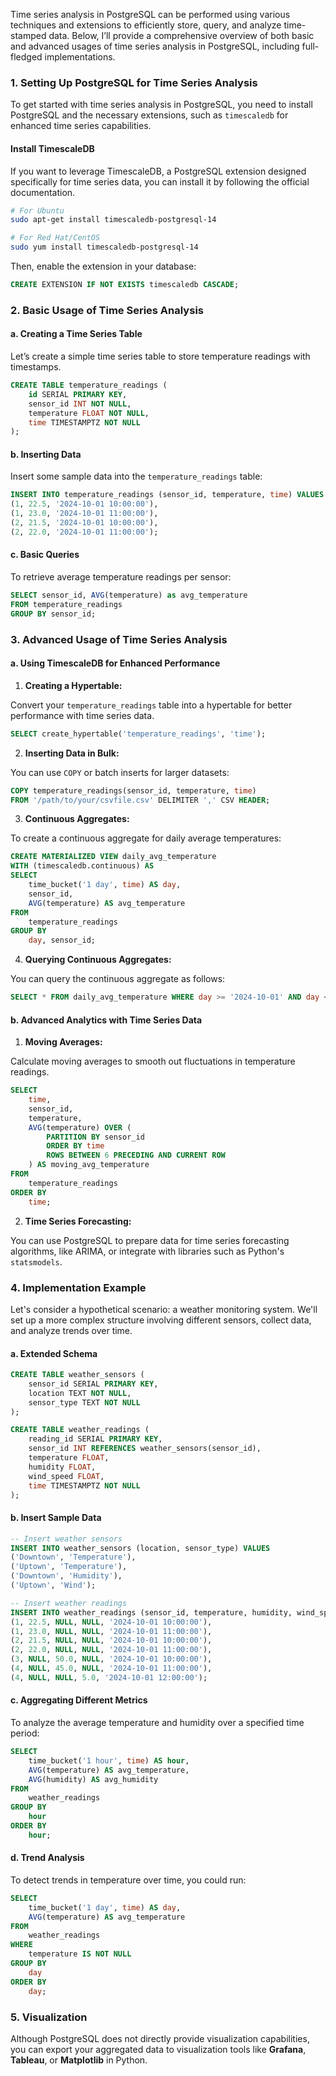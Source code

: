 Time series analysis in PostgreSQL can be performed using various techniques and extensions to efficiently store, query, and analyze time-stamped data. Below, I’ll provide a comprehensive overview of both basic and advanced usages of time series analysis in PostgreSQL, including full-fledged implementations.

### 1. Setting Up PostgreSQL for Time Series Analysis

To get started with time series analysis in PostgreSQL, you need to install PostgreSQL and the necessary extensions, such as `timescaledb` for enhanced time series capabilities.

#### Install TimescaleDB

If you want to leverage TimescaleDB, a PostgreSQL extension designed specifically for time series data, you can install it by following the official documentation.

```bash
# For Ubuntu
sudo apt-get install timescaledb-postgresql-14

# For Red Hat/CentOS
sudo yum install timescaledb-postgresql-14
```

Then, enable the extension in your database:

```sql
CREATE EXTENSION IF NOT EXISTS timescaledb CASCADE;
```

### 2. Basic Usage of Time Series Analysis

#### a. Creating a Time Series Table

Let’s create a simple time series table to store temperature readings with timestamps.

```sql
CREATE TABLE temperature_readings (
    id SERIAL PRIMARY KEY,
    sensor_id INT NOT NULL,
    temperature FLOAT NOT NULL,
    time TIMESTAMPTZ NOT NULL
);
```

#### b. Inserting Data

Insert some sample data into the `temperature_readings` table:

```sql
INSERT INTO temperature_readings (sensor_id, temperature, time) VALUES
(1, 22.5, '2024-10-01 10:00:00'),
(1, 23.0, '2024-10-01 11:00:00'),
(2, 21.5, '2024-10-01 10:00:00'),
(2, 22.0, '2024-10-01 11:00:00');
```

#### c. Basic Queries

To retrieve average temperature readings per sensor:

```sql
SELECT sensor_id, AVG(temperature) as avg_temperature
FROM temperature_readings
GROUP BY sensor_id;
```

### 3. Advanced Usage of Time Series Analysis

#### a. Using TimescaleDB for Enhanced Performance

1. **Creating a Hypertable:**

Convert your `temperature_readings` table into a hypertable for better performance with time series data.

```sql
SELECT create_hypertable('temperature_readings', 'time');
```

2. **Inserting Data in Bulk:**

You can use `COPY` or batch inserts for larger datasets:

```sql
COPY temperature_readings(sensor_id, temperature, time)
FROM '/path/to/your/csvfile.csv' DELIMITER ',' CSV HEADER;
```

3. **Continuous Aggregates:**

To create a continuous aggregate for daily average temperatures:

```sql
CREATE MATERIALIZED VIEW daily_avg_temperature
WITH (timescaledb.continuous) AS
SELECT
    time_bucket('1 day', time) AS day,
    sensor_id,
    AVG(temperature) AS avg_temperature
FROM
    temperature_readings
GROUP BY
    day, sensor_id;
```

4. **Querying Continuous Aggregates:**

You can query the continuous aggregate as follows:

```sql
SELECT * FROM daily_avg_temperature WHERE day >= '2024-10-01' AND day < '2024-10-05';
```

#### b. Advanced Analytics with Time Series Data

1. **Moving Averages:**

Calculate moving averages to smooth out fluctuations in temperature readings.

```sql
SELECT
    time,
    sensor_id,
    temperature,
    AVG(temperature) OVER (
        PARTITION BY sensor_id
        ORDER BY time
        ROWS BETWEEN 6 PRECEDING AND CURRENT ROW
    ) AS moving_avg_temperature
FROM
    temperature_readings
ORDER BY
    time;
```

2. **Time Series Forecasting:**

You can use PostgreSQL to prepare data for time series forecasting algorithms, like ARIMA, or integrate with libraries such as Python's `statsmodels`.

### 4. Implementation Example

Let's consider a hypothetical scenario: a weather monitoring system. We'll set up a more complex structure involving different sensors, collect data, and analyze trends over time.

#### a. Extended Schema

```sql
CREATE TABLE weather_sensors (
    sensor_id SERIAL PRIMARY KEY,
    location TEXT NOT NULL,
    sensor_type TEXT NOT NULL
);

CREATE TABLE weather_readings (
    reading_id SERIAL PRIMARY KEY,
    sensor_id INT REFERENCES weather_sensors(sensor_id),
    temperature FLOAT,
    humidity FLOAT,
    wind_speed FLOAT,
    time TIMESTAMPTZ NOT NULL
);
```

#### b. Insert Sample Data

```sql
-- Insert weather sensors
INSERT INTO weather_sensors (location, sensor_type) VALUES
('Downtown', 'Temperature'),
('Uptown', 'Temperature'),
('Downtown', 'Humidity'),
('Uptown', 'Wind');

-- Insert weather readings
INSERT INTO weather_readings (sensor_id, temperature, humidity, wind_speed, time) VALUES
(1, 22.5, NULL, NULL, '2024-10-01 10:00:00'),
(1, 23.0, NULL, NULL, '2024-10-01 11:00:00'),
(2, 21.5, NULL, NULL, '2024-10-01 10:00:00'),
(2, 22.0, NULL, NULL, '2024-10-01 11:00:00'),
(3, NULL, 50.0, NULL, '2024-10-01 10:00:00'),
(4, NULL, 45.0, NULL, '2024-10-01 11:00:00'),
(4, NULL, NULL, 5.0, '2024-10-01 12:00:00');
```

#### c. Aggregating Different Metrics

To analyze the average temperature and humidity over a specified time period:

```sql
SELECT
    time_bucket('1 hour', time) AS hour,
    AVG(temperature) AS avg_temperature,
    AVG(humidity) AS avg_humidity
FROM
    weather_readings
GROUP BY
    hour
ORDER BY
    hour;
```

#### d. Trend Analysis

To detect trends in temperature over time, you could run:

```sql
SELECT
    time_bucket('1 day', time) AS day,
    AVG(temperature) AS avg_temperature
FROM
    weather_readings
WHERE
    temperature IS NOT NULL
GROUP BY
    day
ORDER BY
    day;
```

### 5. Visualization

Although PostgreSQL does not directly provide visualization capabilities, you can export your aggregated data to visualization tools like **Grafana**, **Tableau**, or **Matplotlib** in Python.
